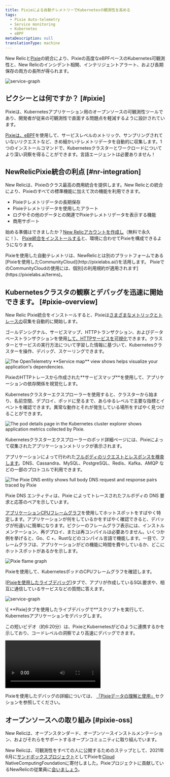 ```yaml
---
title: Pixieによる自動テレメトリーでKubernetesの観測性を高める
tags:
  - Pixie Auto-telemetry
  - Service monitoring
  - Kubernetes
  - eBPF
metaDescription: null
translationType: machine
---
```








New Relicと[Pixie](https://px.dev/)の統合により、Pixieの高度なeBPFベースのKubernetes可観測性と、New Relicのインシデント相関、インテリジェントアラート、および長期保存の両方の長所が得られます。

<img
  title="service graph in live debugger"
  alt="service-graph"
  src={pixieServiceGraph}
/>

## ピクシーとは何ですか？ [#pixie]

Pixieは、Kubernetesアプリケーション用のオープンソースの可観測性ツールであり、開発者が従来の可観測性で直面する問題点を軽減するように設計されています。

[Pixieは、eBPF](https://docs.px.dev/about-pixie/pixie-ebpf)を使用して、サービスレベルのメトリック、サンプリングされていないリクエストなど、きめ細かいテレメトリデータを自動的に収集します。1つのインストールコマンドで、Kubernetesクラスターとワークロードについてより深い洞察を得ることができます。言語エージェントは必要ありません！

## NewRelicPixie統合の利点 [#nr-integration]

New Relicは、Pixieのクラス最高の商用統合を提供します。New Relicとの統合により、Pixieのすべての標準機能に加えて次の機能を利用できます。

* Pixieテレメトリデータの長期保存
* Pixieテレメトリデータを使用したアラート
* ログやその他のデータとの関連でPixieテレメトリデータを表示する機能
* 商用サポート

始める準備はできましたか？[New Relicアカウントを作成し](https://newrelic.com/signup)（無料で永久に！）、 [Pixie統合をインストールする](/docs/kubernetes-pixie/auto-telemetry-pixie/install-auto-telemetry-pixie/)と、環境に合わせてPixieを構成できるようになります。

<Callout variant="important">
  Pixieを使用した自動テレメトリは、NewRelicとは別のプラットフォームである[Pixieを使用したCommunityCloud](http://pixielabs.ai/)を活用します。 PixieでのCommunityCloudの使用には、個別[の利用規約が適用されます](https://pixielabs.ai/terms)。
</Callout>

## Kubernetesクラスタの観察とデバッグを迅速に開始できます。 [#pixie-overview]

New Relic Pixie統合をインストールすると、Pixieは[さまざまなメトリックとトレースの](https://docs.px.dev/about-pixie/data-sources/)収集を自動的に開始します。

ゴールデンシグナル、サービスマップ、HTTPトランザクション、およびデータベーストランザクションを使用[して、HTTPサービスを可視化](/docs/kubernetes-pixie/auto-telemetry-pixie/understand-use-data/explore-pixie-data#service-health)できます。クラスターとサービスの実行方法について学習した情報に基づいて、Kubernetesクラスターを操作、デバッグ、スケーリングできます。

<img
  title="The OpenTelemetry **Service map** view shows helps visualize your application's dependencies."
  alt="The OpenTelemetry **Service map** view shows helps visualize your application's dependencies."
  src={pixieServiceOtelMap}
/>

<figcaption>
  PixieのHTTPトレースから作成された**サービスマップ**を使用して、アプリケーションの依存関係を視覚化します。
</figcaption>

Kubernetesクラスターエクスプローラーを使用すると、クラスターから始まり、名前空間、デプロイ、ポッドに至るまで、あらゆるレベルで主要な指標とイベントを確認できます。異常な動作とそれが発生している場所をすばやく見つけることができます。

<img
  title="The pod details page in the Kubernetes cluster explorer shows application metrics collected by Pixie."
  alt="The pod details page in the Kubernetes cluster explorer shows application metrics collected by Pixie."
  src={pixieKcePodDetails}
/>

<figcaption>
  Kubernetesクラスターエクスプローラーのポッド詳細ページには、Pixieによって収集されたアプリケーションメトリックが表示されます。
</figcaption>

アプリケーションによって行われた[フルボディのリクエストとレスポンスを検査します](/docs/kubernetes-pixie/auto-telemetry-pixie/understand-use-data/pixie-entities)。DNS、Cassandra、MySQL、PostgreSQL、Redis、Kafka、AMQP などの一部のプロトコルで利用できます。

<img
  title="The Pixie DNS entity shows full body DNS request and response pairs traced by Pixie"
  alt="The Pixie DNS  entity shows full body DNS request and response pairs traced by Pixie"
  src={pixieDnsEntity}
/>

<figcaption>
  Pixie DNS エンティティは、Pixie によってトレースされたフルボディの DNS 要求と応答のペアを示しています。
</figcaption>

[アプリケーションCPUフレームグラフ](/docs/kubernetes-pixie/auto-telemetry-pixie/understand-use-data/explore-pixie-data#cpu-profiles)を使用してホットスポットをすばやく特定します。アプリケーションが何をしているかをすばやく確認できると、デバッグが桁違いに簡単になります。ピクシーのフレームグラフ表示には、インストルメンテーション、再デプロイ、または再コンパイルは必要ありません。いくつか例を挙げると、Go、C +、Rustなどのコンパイル言語で機能します。一目で、フレームグラフは、アプリケーションがどの機能に時間を費やしているか、どこにホットスポットがあるかを示します。

<img
  title="Pixie flame graph"
  alt="Pixie flame graph"
  src={pixieFlamegraph}
/>

<figcaption>
  Pixieを使用して、KubernetesポッドのCPUフレームグラフを確認します。
</figcaption>

\[[Pixieを使用したライブデバッグ](/docs/kubernetes-pixie/auto-telemetry-pixie/understand-use-data/live-debugging-with-pixie)]タブで、アプリが作成しているSQL要求や、相互に通信しているサービスなどの質問に答えます。

<img
  title="service graph in live debugger"
  alt="service-graph"
  src={pixieLiveDebugging}
/>

<figcaption>
  \[ **Pixie]タブを使用したライブデバッグで**スクリプトを実行して、Kubernetesアプリケーションをデバッグします。
</figcaption>

この短いビデオ（約6:20分）は、PixieとKubernetesがどのように連携するかを示しており、コードレベルの洞察でより高速にデバッグできます。

<Video
  id="QO7vz0jQEUI"
  type="youtube"
/>

Pixieを使用したデバッグの詳細については、 [「Pixieデータの理解と使用」](/docs/kubernetes-pixie/auto-telemetry-pixie/understand-use-data/overview)セクションを参照してください。

## オープンソースへの取り組み [#pixie-oss]

New Relicは、オープンスタンダード、オープンソースインストルメンテーション、およびそれらをサポートするオープンコミュニティに取り組んでいます。

New Relicは、可観測性をすべての人に公開するためのステップとして、2021年6月に[サンドボックスプロジェクト](https://www.cncf.io/sandbox-projects/)としてPixieを[Cloud](https://www.cncf.io/) NativeComputingFoundationに寄付しました。Pixieプロジェクトに貢献しているNewRelicの従業員に[会いましょう](https://opensource.newrelic.com/projects/pixie)。